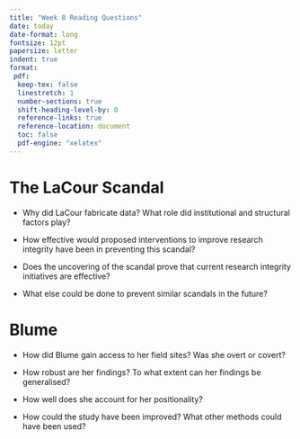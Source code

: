 ```yaml
---
title: "Week 8 Reading Questions"
date: today
date-format: long
fontsize: 12pt
papersize: letter
indent: true
format:
 pdf:
  keep-tex: false
  linestretch: 1
  number-sections: true
  shift-heading-level-by: 0
  reference-links: true
  reference-location: document
  toc: false
  pdf-engine: "xelatex"
---
```


# The LaCour Scandal

 - Why did LaCour fabricate data? What role did institutional and structural factors play?

 - How effective would proposed interventions to improve research integrity have been in preventing this scandal?

 - Does the uncovering of the scandal prove that current research integrity initiatives are effective?

 - What else could be done to prevent similar scandals in the future?

# Blume

 - How did Blume gain access to her field sites? Was she overt or covert?
 
 - How robust are her findings? To what extent can her findings be generalised?

 - How well does she account for her positionality?

 - How could the study have been improved? What other methods could have been used? 

